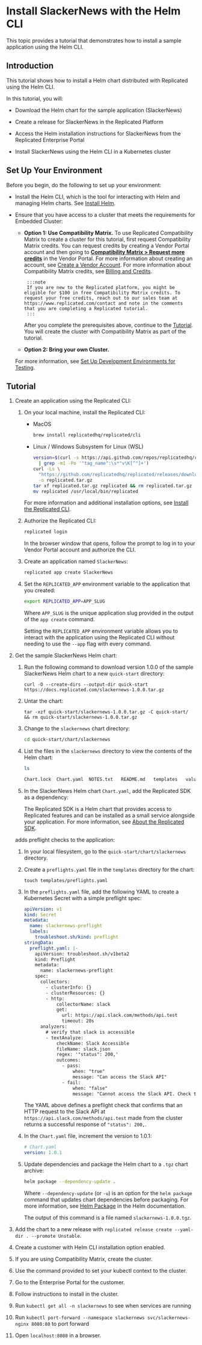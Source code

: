 
# Install SlackerNews with the Helm CLI

This topic provides a tutorial that demonstrates how to install a sample application using the Helm CLI.

## Introduction

This tutorial shows how to install a Helm chart distributed with Replicated using the Helm CLI.

In this tutorial, you will:

* Download the Helm chart for the sample application (SlackerNews)

* Create a release for SlackerNews in the Replicated Platform

* Access the Helm installation instructions for SlackerNews from the Replicated Enterprise Portal 

* Install SlackerNews using the Helm CLI in a Kubernetes cluster

## Set Up Your Environment

Before you begin, do the following to set up your environment:

* Install the Helm CLI, which is the tool for interacting with Helm and managing Helm charts. See [Install Helm](/vendor/environment-setup#install-helm).

* Ensure that you have access to a cluster that meets the requirements for Embedded Cluster:

   * **Option 1: Use Compatibility Matrix.** To use Replicated Compatibility Matrix to create a cluster for this tutorial, first request Compatibility Matrix credits. You can request credits by creating a Vendor Portal account and then going to [**Compatibility Matrix > Request more credits**](https://vendor.replicated.com/compatibility-matrix) in the Vendor Portal. For more information about creating an account, see [Create a Vendor Account](vendor-portal-creating-account). For more information about Compatibility Matrix credits, see [Billing and Credits](/vendor/testing-about#billing-and-credits).

          :::note
          If you are new to the Replicated platform, you might be eligible for $100 in free Compatibility Matrix credits. To request your free credits, reach out to our sales team at https://www.replicated.com/contact and note in the comments that you are completing a Replicated tutorial.
          :::

      After you complete the prerequisites above, continue to the [Tutorial](#tutorial). You will create the cluster with Compatibility Matrix as part of the tutorial.

   * **Option 2: Bring your own Cluster.**

   For more information, see [Set Up Development Environments for Testing](/vendor/environment-setup#dev).

## Tutorial

1. Create an application using the Replicated CLI:

    1. On your local machine, install the Replicated CLI:

       * MacOS

         ```bash
         brew install replicatedhq/replicated/cli
         ```
       * Linux / Windows Subsystem for Linux (WSL)

         ```bash
         version=$(curl -s https://api.github.com/repos/replicatedhq/replicated/releases/latest \
           | grep -m1 -Po '"tag_name":\s*"v\K[^"]+')
         curl -Ls \
           "https://github.com/replicatedhq/replicated/releases/download/v${version}/replicated_${version}_linux_amd64.tar.gz" \
           -o replicated.tar.gz
         tar xf replicated.tar.gz replicated && rm replicated.tar.gz
         mv replicated /usr/local/bin/replicated
         ``` 
       For more information and additional installation options, see [Install the Replicated CLI](/reference/replicated-cli-installing).

    1. Authorize the Replicated CLI:

       ```bash
       replicated login
       ```
       In the browser window that opens, follow the prompt to log in to your Vendor Portal account and authorize the CLI.

   1. Create an application named `SlackerNews`:

       ```bash
       replicated app create SlackerNews
       ```

   1. Set the `REPLICATED_APP` environment variable to the application that you created:

       ```bash
       export REPLICATED_APP=APP_SLUG
       ```
       Where `APP_SLUG` is the unique application slug provided in the output of the `app create` command.

       Setting the `REPLICATED_APP` environment variable allows you to interact with the application using the Replicated CLI without needing to use the `--app` flag with every command. 

1. Get the sample SlackerNews Helm chart:

   1. Run the following command to download version 1.0.0 of the sample SlackerNews Helm chart to a new `quick-start` directory: 

      ```
      curl -O --create-dirs --output-dir quick-start https://docs.replicated.com/slackernews-1.0.0.tar.gz
      ```
   
   1. Untar the chart:

      ```
      tar -xzf quick-start/slackernews-1.0.0.tar.gz -C quick-start/ && rm quick-start/slackernews-1.0.0.tar.gz
      ```

   1. Change to the `slackernews` chart directory:
      
      ```bash
      cd quick-start/chart/slackernews
      ```

   1. List the files in the `slackernews` directory to view the contents of the Helm chart:
      ```bash
      ls
      ```
      ```bash
      Chart.lock  Chart.yaml  NOTES.txt   README.md   templates   values.yaml
      ```

   1. In the SlackerNews Helm chart `Chart.yaml`, add the Replicated SDK as a dependency:

      <DependencyYaml/>

      The Replicated SDK is a Helm chart that provides access to Replicated features and can be installed as a small service alongside your application. For more information, see [About the Replicated SDK](/vendor/replicated-sdk-overview).

   adds preflight checks to the application:

   1. In your local filesystem, go to the `quick-start/chart/slackernews` directory.

   1. Create a `preflights.yaml` file in the `templates` directory for the chart:

      ```
      touch templates/preflights.yaml
      ```

   1. In the `preflights.yaml` file, add the following YAML to create a Kubernetes Secret with a simple preflight spec: 

      ```yaml
      apiVersion: v1
      kind: Secret
      metadata:
        name: slackernews-preflight
        labels:
          troubleshoot.sh/kind: preflight
      stringData:
        preflight.yaml: |-
          apiVersion: troubleshoot.sh/v1beta2
          kind: Preflight
          metadata:
            name: slackernews-preflight
          spec:
            collectors:
              - clusterInfo: {}
              - clusterResources: {}
              - http:
                  collectorName: slack
                  get:
                    url: https://api.slack.com/methods/api.test
                    timeout: 20s
            analyzers:
              # verify that slack is accessible
              - textAnalyze:
                  checkName: Slack Accessible
                  fileName: slack.json
                  regex: '"status": 200,'
                  outcomes:
                    - pass:
                        when: "true"
                        message: "Can access the Slack API"
                    - fail:
                        when: "false"
                        message: "Cannot access the Slack API. Check that the server can reach the internet and check [status.slack.com](https://status.slack.com)."
      ```
      
      The YAML above defines a preflight check that confirms that an HTTP request to the Slack API at `https://api.slack.com/methods/api.test` made from the cluster returns a successful response of `"status": 200,`.

   1. In the `Chart.yaml` file, increment the version to 1.0.1:

      ```yaml
      # Chart.yaml
      version: 1.0.1
      ```   

   1. Update dependencies and package the Helm chart to a `.tgz` chart archive:

      ```bash
      helm package --dependency-update .
      ```
      Where `--dependency-update` (or `-u`) is an option for the `helm package` command that updates chart dependencies before packaging. For more information, see [Helm Package](https://helm.sh/docs/helm/helm_package/) in the Helm documentation.

      The output of this command is a file named `slackernews-1.0.0.tgz`.

1. Add the chart to a new release with `replicated release create --yaml-dir . --promote Unstable`.

1. Create a customer with Helm CLI installation option enabled.

1. If you are using Compatibility Matrix, create the cluster.

1. Use the command provided to set your kubectl context to the cluster.

1. Go to the Enterprise Portal for the customer.

1. Follow instructions to install in the cluster.

1. Run `kubectl get all -n slackernews` to see when services are running

1. Run `kubectl port-forward --namespace slackernews svc/slackernews-nginx 8080:80` to port forward

1. Open `localhost:8080` in a browser.
